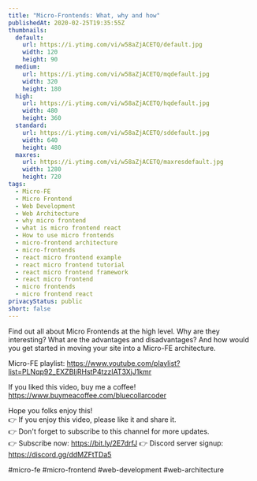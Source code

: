 ```yaml
---
title: "Micro-Frontends: What, why and how"
publishedAt: 2020-02-25T19:35:55Z
thumbnails:
  default:
    url: https://i.ytimg.com/vi/w58aZjACETQ/default.jpg
    width: 120
    height: 90
  medium:
    url: https://i.ytimg.com/vi/w58aZjACETQ/mqdefault.jpg
    width: 320
    height: 180
  high:
    url: https://i.ytimg.com/vi/w58aZjACETQ/hqdefault.jpg
    width: 480
    height: 360
  standard:
    url: https://i.ytimg.com/vi/w58aZjACETQ/sddefault.jpg
    width: 640
    height: 480
  maxres:
    url: https://i.ytimg.com/vi/w58aZjACETQ/maxresdefault.jpg
    width: 1280
    height: 720
tags:
  - Micro-FE
  - Micro Frontend
  - Web Development
  - Web Architecture
  - why micro frontend
  - what is micro frontend react
  - How to use micro frontends
  - micro-frontend architecture
  - micro-frontends
  - react micro frontend example
  - react micro frontend tutorial
  - react micro frontend framework
  - react micro frontend
  - micro frontends
  - micro frontend react
privacyStatus: public
short: false
---
```

  
  Find out all about Micro Frontends at the high level. Why are they interesting? What are the advantages and disadvantages? And how would you get started in moving your site into a Micro-FE architecture.

Micro-FE playlist: https://www.youtube.com/playlist?list=PLNqp92_EXZBIjRHstP4tzzIAT3XjJ1kmr

If you liked this video, buy me a coffee! https://www.buymeacoffee.com/bluecollarcoder

Hope you folks enjoy this!    
👉 If you enjoy this video, please like it and share it.    
👉 Don't forget to subscribe to this channel for more updates.    
👉 Subscribe now: https://bit.ly/2E7drfJ
👉 Discord server signup: https://discord.gg/ddMZFtTDa5

#micro-fe #micro-frontend #web-development #web-architecture
  